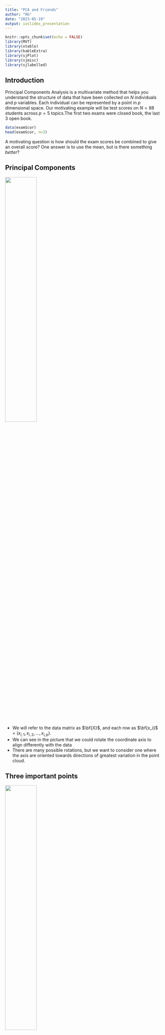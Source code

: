 ```yaml
---
title: "PCA and Friends"
author: "RG"
date: "2023-05-19"
output: ioslides_presentation
---
```


```r
knitr::opts_chunk$set(echo = FALSE)
library(MVT)
library(xtable)
library(kableExtra)
library(sjPlot)
library(sjmisc)
library(sjlabelled)

```

## Introduction

Principal Components Analysis is a multivariate method that helps you understand the structure of data that have been collected on $N$ individuals and $p$ variables. Each individual can be represented by a point in $p$ dimensional space. Our motivating example will be test scores on $N=88$ students across $p=5$ topics.The first two exams were closed book, the last 3 open book.
```r
data(examScor)
head(examScor, n=3)
```
A motivating question is how should the exam scores be combined to give an overall score?
One answer is to use the mean, but is there something *better*? 

## Principal Components

![](PointswithPCs.png){width=45%}

- We will refer to the data matrix as $\bf{X}$, and each row as $\bf{x_i}$ = $(x_{i,1}, x_{i,2}, \ldots,x_{i,p})$.
- We can see in the picture that we could rotate the coordinate axis to align differently with the data
- There are many possible rotations, but we want to consider one where the axis are oriented towards directions of greatest variation in the point cloud.

## Three important points

![](PointswithPCs.png){width=45%}

- If we rotate the coordinate axis, as in the plot, the relationship between the data points has not changed at all.

- The data points are still described by a matrix ($\bf{X^\prime}$) that has $N$ rows and $p$ columns.

- The PCs are chosen to be orthogonal, just like our original coordinate system

## Other Sources
Chapter 7 of MSMB (https://www.huber.embl.de/msmb/07-chap.html) has many other examples and a slightly different approach.

They cover linear regression, other decompositions and do some really thorough explanations of the singular value decomposition that underlies this. 

My main source:  *Multivariate Analysis*, Mardia, Kent, Bibby (1979)...which is still relevant and accurate today...

## Simple PCs (Appendix for more details)

- The PCs provide us with an alternative set of coordinates. 
- The first PC corresponds to the direction of most variation in the $\bf{x}$'s.  Note that rescaling the $\bf{x}$'s would clearly affect the PCs.
- After we compute the PCs we have three quantities of interest:
  1. The variability in each of the new directions (eigenvalues).
  2. The vectors (eigenvectors) that are used to form the new coordinates (they are linear combinations of the original points).
  3. The new set of *features*, the rotated values.

## Motivating Example
Since we have five covariates, each student's score can be represented in 5-D space.
The principal components give us a different coordinate system than the one based on the exam scores.

```r
v1 = prcomp(examScor)
v1
```

## How to think about the PCs

The rotation matrix, in the previous slide tells you how to compute the new, 5 dimensional values.  The first value is the linear combination where the $l_i$ come from PC1, the second from PC2, and so on.

So we can compute a new $n$ by $k$ matrix, where for each of the $k$ dimensions we can compute the new value for each individual.  This gives us a set of five columns (rows are people, columns are variables) that are equivalent to the original data. The points are in some sense identical, just we have changed coordinate systems.


## Back to the PCs
 Let's have a look at the coefficients - these are sometimes called *rotations*.
```r
v1$rotation
```
- We can then see that PC1 is pretty close to the average, across all the exam scores.
- PC2 is a contrast between the closed book and open book exams.
- What do you think PC3 is representing?

## The Rotated Variables

- We can also compute the data matrix in the new reference frame - sometimes called the *rotated variables*
```r
head( v1$x, 4)
```

## The Rotated Variables

- They are uncorrelated
```r
round(cor(v1$x), digits=3)
```

## The Variances


```r
v1$sdev
```

- the largest SD is about 26 and the smallest close to 6
- if the data followed a multivariate Normal distribution (it does not) these would tell us about the size of the ellipses that describe the data

Notice that if we compute the SD for each column we get back the singular values.
```r
apply(v1$x, 2, sd)
```



## The Null Space

- Sometimes we have $p$ columns, but the point cloud really only occupies some lower dimensional space.
![](2Dplanein3D.png){width=30%}
- in the rotated coordinate system we only need 2 dimensions, so one of the rotated variables will be zero 

## An example of 3D data describing a 2D manifold
```r
x= rnorm(20, sd=10)
y=rnorm(20, sd=5)
z= x+y
v2 = prcomp(cbind(x,y,z))
head(v2$x, n=3)
round(v2$sdev, digits=3)
```

## The Null Space

- It would be quite unusual in a real world example where the variables are measured with error for us to find a case where one or more of the eigenvalues is exactly zero
- So we use a cut-off of some form that says that if the variability in one direction is smaller than $\eta$ we don't think that dimension will be very helpful.
- In our single cell analysis pipeline we will typically choose some fairly large number of PCs (eg 50) to use for clustering the data, this is a form of dimension reduction

## The Effect of Outliers
- in our example we have test scores as percentages, so this limits the effect of outliers
- just to emphasize the point, I will use some very large values in the last 3 columns
- 
```r
ns = c(1, 2, 850,950, 999)
ndata = rbind(examScor, ns)
tv = prcomp(ndata)
tv$sdev
v1$sdev
```
## The Effect of Outliers
```r
tv$rotation
v1$rotation
```
## The use of PCs in regression

- in regression we have a response, $\bf{y}$ that we want to model in terms of matrix, $\bf{X}$ of features.
- suppose for example that 10 students had taken the first 4 exams, but had COVID and could not take the 5th.  The instructor wants to estimate their score on the 5th exam.
```r
y = examScor[,5]
covs = as.matrix(examScor[,1:4])
lm1 = lm(y~covs)

```
## Regression cont'd
```r
tab_model(lm1) 
#summary(lm1) |>
#  xtable() |>
#  kable()
```
```
Coefficients:
               Estimate Std. Error t value Pr(>|t|)    
(Intercept)   -11.37822    6.98174  -1.630 0.106952    
covsmechanics   0.02217    0.09895   0.224 0.823265    
covsvectors     0.02574    0.13953   0.184 0.854092    
covsalgebra     0.72944    0.20961   3.480 0.000802 ***
covsanalysis    0.31293    0.13146   2.380 0.019581 *  
```
```
Residual standard error: 12.75 on 83 degrees of freedom
Multiple R-squared:  0.4793,	Adjusted R-squared:  0.4542 
F-statistic:  19.1 on 4 and 83 DF,  p-value: 3.612e-11
```
## Regression on the PCs

- now we are going to see what happens if instead of using the data in its original coordinate system we use the PCs
```r
pccovs = prcomp(covs)
lm2 = lm(y~pccovs$x)
```

## Regression on the PCs
```r
summary(lm2)
```
```
Coefficients:
            Estimate Std. Error t value Pr(>|t|)    
(Intercept) 42.30682    1.35892  31.133  < 2e-16 ***
pccovs$xPC1 -0.45441    0.05918  -7.678 2.84e-11 ***
pccovs$xPC2  0.37633    0.10885   3.457 0.000863 ***
pccovs$xPC3  0.08628    0.14739   0.585 0.559898    
pccovs$xPC4  0.52498    0.23109   2.272 0.025687 *  
```
```
Residual standard error: 12.75 on 83 degrees of freedom
Multiple R-squared:  0.4793,	Adjusted R-squared:  0.4542 
F-statistic:  19.1 on 4 and 83 DF,  p-value: 3.612e-11
```
## Regression on the PCs
- the fit of the model (and indeed the residuals, for example) is identical between the two
- the data have not changed, we just changed how we referred to the data in our coordinate system
- in the summary for `lm2` we can see that the coefficients for PC3 and PC4 are not significant
- you can check (use the rmarkdown doc for this lesson) that indeed removing them has little impact on the fit
- removing them could provide some benefits in terms of simplicity etc and this is a form of smoothing

## Reduced Model

```r
lm3 = lm(y~pccovs$x[,1:3])
```

```r
summary(lm3)
```
```
Coefficients:
                   Estimate Std. Error t value Pr(>|t|)    
(Intercept)        42.30682    1.38665  30.510  < 2e-16 ***
pccovs$x[, 1:2]PC1 -0.45441    0.06039  -7.524 5.08e-11 ***
pccovs$x[, 1:2]PC2  0.37633    0.11107   3.388  0.00107 ** 
---
Residual standard error: 13.01 on 85 degrees of freedom
Multiple R-squared:  0.4448,	Adjusted R-squared:  0.4317 
F-statistic: 34.05 on 2 and 85 DF,  p-value: 1.378e-11
```
 - note that these are identical to the values for the first model with all PCs included

## Caveats
- the principal components are not scale invariant
- changing the scale (pounds to kilograms, scaling by the variance etc) all change the set of principal components we find and hence make interpretation harder

## Do we need all PCs?
- it is useful at times to determine whether most (all?) of the important variation is 
contained in the first $k$ PCs
- under an assumption that we are sampling from a multivariate Normal distribution (strong but typically it doesn't need to hold that well) we can say some things
- with real data the hypothesis that any singular value (or eigenvalue) is zero is not meaningful, we always have some amount of random variation
- but a test of $\lambda_p = \lambda_{p-1}$ is meaningful
- as is the more general $\lambda_p = \lambda_{p-1} = \ldots = \lambda_{k+1}$, which is equivalent to saying that the first $k$ components hold all the relevant information and after that it is just stochastic noise
- Section 8.4.3 of Mardia Kent and Bibby...but this does not seem to be employed in the single cell field...

## Now for more complicated things....

- In a single cell experiment we typically have hundreds to thousands of cells.
- We have 10's of thousands of genes....
- So each cell is a point in some 10-40K space...but we think that the there are useful summaries
- We want to use PCA analysis as a way to do some form of dimension reduction - to those directions where there is a lot of variation in the data.
- outliers can greatly skew the results and we need to be careful to ensure that our analysis is not too reliant on a few observations.

## The basics of the process
- get your single cell data and do QA/QC to remove genes (rows) and cells (columns) that seem to have technical or biological reasons to be be suspect
- log transform and size normalize the data
- do some sort of filtering for the top K most variable genes (K and how you measure variable are parameters)
- do PCA 
- use the first M PCs to do clustering
- revert back to the full count matrix and use UMAP and tSNE to visualize

## Set up the data

- We will examine the single cell data from workflow #3 in the OSCA book
- http://bioconductor.org/books/3.17/OSCA.workflows/
- This is a peripheral blood mononuclear cell (PBMC) dataset from 10X Genomics (Zheng et al. 2017). The data are publicly available from the 10X Genomics website, from which we download the raw gene/barcode count matrices, i.e., before cell calling from the CellRanger pipeline.
- the data were processed as described in that workflow - and then we will examine a few opportunities

```r
library("DropletTestFiles")
library("GSEABase")
library("scater")
#load("sce.pbmc.rda")
load("sce_exp_norm_trans.rda")
load("Subclusters.rda")
clusters = Subclusters
pcs = reducedDims(sc_exp_norm_trans)$PCA

```
## Variance Explained

```r
pct_var = attr(reducedDims(sc_exp_norm_trans)$PCA, "percentVar") |> 
   round(digits = 1)
pct_var
```
- notice that after about 12 components we are at .3 and then quickly just .2 over and over
- think back to the earlier comment that it could be useful to test if those later values are all equal...

## LM on Clusters
<font size="3">
```r
##Subclusters is the set of clusters
pc1 = pcs[,1]
lm1 = lm(pc1~clusters-1)
 tab_model(lm1, show.se=TRUE, show.ci=FALSE) 
```
</font>

## Boxplot on Clusters

```r
boxplot(pc1~clusters, ylab="PC1", main="PC1 scores by Cluster Assignment")
```

## Is there info in the PCs we have not used?
- we regress each PC in turn against the cluster labels and get the multiple R2
- for each regression, the multiple R2 tells us about how much of the variation in that PC is explained by the clusters
- if that value is especially low, as it is for PC6 below - then that dimension is not really reflecting the clustering
- PC4 is also potentially interesting so we will have a look at it as well
```r
multR2 = sapply(1:9, function(x) {
  summary(lm(pcs[,x]~ clusters - 1))$adj.r.squared
})
round(multR2, digits=4)

```

## What does this look like?
- we plot PC4 vs PC1 
- what is that set of unusual looking points?
```r
v1 = clusters
cols = colors()[17*as.numeric(levels(v1))]
cols[10] = "red"
levels(v1) = cols
v1 = as.character(v1)
plot(pcs[,4], pcs[,1], xlab="PC4", ylab="PC1", col=v1)
```

## What is going on?

```r
clusters[abs(pcs[,4])>15]
table(clusters)
```
- so we see that somehow PC4 is capturing a large amount of variation with cluster 9 
- we should probably try to track down what is happening there

## The rotation matrix...

- above we concentrated on the transformed features
- but the rotations are also interesting
- they tell us about the "loadings" on each of the genes for each PC
- in the exam example we noted how the different rotations were things like the mean of the exam scores, or contrasts between exams
```r
rotation = attr(reducedDims(sc_exp_norm_trans)$PCA, "rotation")
gn = row.names(rotation)
gn[1:10]
```

## PC4

- let's pull out the gene expression values for cluster 9 and look at highly variable genes
```r
exprs9 = assays(sc_exp_norm_trans)$logcounts[, clusters==9]
sdbyg9 = rowSds(exprs9)
names(sdbyg9) = row.names(exprs9)
topsdbyg9 = sort(sdbyg9,dec=TRUE)[1:50]
topsdbyg9[1:10]
```
- some of these are platelet factors, the first is a sign of platelet activation

## Platelets

```r
save(exprs9, file="exprs9.rda")
plot(density(exprs9["PPBP",]), main="PPBP")

```

## One more plot

```r
vv = colData(sc_exp_norm_trans)
vv = cbind(vv, clusters=clusters)
colData(sc_exp_norm_trans) = vv
```

```r
plotExpression(sc_exp_norm_trans, features=names(topsdbyg9)[1:4], x="clusters", colour_by="clusters")
```

## PC6 vs PC1

```r
plot(pcs[,6], pcs[,1], xlab="PC6", ylab="PC1", col=v1)
```
- no correlation with zero fraction
- no correlation with sizeFactor
- looked at the loadings in the rotation matrix, four genes really stand out JUN, DUSP1, FOS and JUNB

## PC6 correlates with JUN/JUNB/FOS/DUSP1 expression

```r
smoothScatter(pcs[,6], assays(sc_exp_norm_trans)$logcount["JUN",])

```

## Zero fractions
- Irizarry find a strong correlation between PC1 and the fraction of genes not detected 

```r
 counts = assays(sc_exp_norm_trans)$counts
 zeroFrac = apply(counts, 2, function(x) sum(x==0))/nrow(counts)
 lmzf = lm(pc1~clusters-1+zeroFrac)
```

##doublets?
```r
lmDoublets = lm(pc1~clusters-1+sc_exp_norm_trans$subsets_Mito_percent)
```
## Results

<font size="3">
```r
 tab_model(lmzf, show.stat=TRUE, show.ci=FALSE) 
```
</font>


## Gene Ontology

Next we are going to extract mappings to GO terms from the org.Hs.eg.db. These can then
be used to carry out a regression analysis to see if the loadings on the PCs show any
particular patterns with respect to particular GO terms.
FIXME: need to be careful here and make sure we are getting not just the child, but all
the roll-ups. And also make sure we have identified those genes that have no GO assignments - possibly lncRNA, mt(?), and so on.

```r
library(org.Hs.eg.db)
library("Matrix")
##get all the GO mappings for the gene names used in our PCA - gn
ss1 = select(org.Hs.eg.db, keys=gn, columns=c("SYMBOL","GOALL"), keytype="SYMBOL")
ss2 = split(ss1$GOALL, ss1$SYMBOL)

##map from GO to symbol - so we can regress
## we will require 10 genes for any GO term to be included
## probably we should eliminate nodes with too many genes as well...
##
##ss3 is a list, each element of the list is the names/symbols
## of the gene that are attached to the GO category
ss3 = split(ss1$SYMBOL, ss1$GOALL)
ss3len = sapply(ss3, length)


ss4 = ss3[ss3len>9 & ss3len<50]
##FIXME - how to create a sparse matrix from ss4
## we are going to have columns as GO terms, rows as Genes
##FIXME - why are there multiple matches per GO term - below
numcols = length(ss4)
colNames = names(ss4)
rowLabs = unique(unlist(ss4))
p= vector("list", length=numcols)
names(p) = names(ss4)
for(i in 1:numcols)
  p[[i]] = match(unique(ss4[[i]]), rowLabs)

GenesByGO = sparseMatrix(j=rep(1:numcols, sapply(p, length)), i=unlist(p),x=1,
                         dimnames=list(Genes=rowLabs,GO=colNames))
GBG = as.matrix(GenesByGO)
save(GBG, file="GBG.rda")
save(ss4, file="ss4.rda")
```

## Regress the rotation matrix on the GO categories

```r
library(org.Hs.eg.db)
library("Matrix")
load("GBG.rda")
load("ss4.rda")
```

```r
rot1 = rotation[,1]
names(rot1) = row.names(rotation)
rot1sub = rot1[row.names(GBG)]
lmGGO = lm(rot1sub ~ GBG[,1:1000]-1)
```

## Adjust for lots of tests

- when you do lots of tests it is important that you adjust the p-values to accommodate the fact that you did a lot of tests

```r
ss = summary(lmGGO)
gbg_coefs=coef(ss)
row.names(gbg_coefs) = gsub("GBG[, 1:1000]", "", 
                            row.names(gbg_coefs), fixed=TRUE)
adjpvs = p.adjust(gbg_coefs[,4], method = "fdr")

top10 = sort(adjpvs, dec=FALSE)[1:10]
top10

```

## Top Groups

 - The top hit is GO:0000028, BP, ribosomal small subunit assembly
 - second hit  GO:0002523, BP,  leukocyte migration involved in inflammatory response

```r
names(top10[1:2])
gset1 = ss4[names(top10)[1]]
gset1
gset2 = ss4[names(top10)[2]]
gset2

gbg_coefs[names(top10)[1]]

nn=names(top10)
gensetsize = sapply(ss4[nn], function(x) length(x))
gensetsize
```

## How unusual are these groups

```r
plot(density(gbg_coefs[,1]),xlim= c(-0.05, 0.05))

abline(v=gbg_coefs[nn[1],1], col="red")
abline(v=gbg_coefs[nn[2],1], col="blue")
```

## Look at pc6

- note this is not what I want to do, but on my laptop about 1.5K is what we can do
```r
rot6 = rotation[,6]
names(rot6) = row.names(rotation)
rot6sub = rot6[row.names(GBG)]
lmGGO6 = lm(rot6sub ~ GBG[,1500:3000])
```

## Find the GO categories with the largest coefficients in the regression

```r
ss6 = summary(lmGGO6)
gbg6_coefs=coef(ss6)
row.names(gbg6_coefs) = gsub("GBG[, 1500:3000]", "", row.names(gbg6_coefs), fixed=TRUE)
adjpvs6 = p.adjust(gbg6_coefs[,4], method = "fdr")

top10 = sort(adjpvs6, dec=FALSE)[1:10]
top10

```
GO:0035994 - response to muscle stretch

## Appendix Slides

- A linear combination of $\bf{x}$ is $\sum x_i *l_i$ for some constants $l_i$
- The linear combination is a standardized linear combination (SLC) if $\sum {l_i}^2=1$

## Singular Value Decomposition

Borrowed from Elements of Statistical Learning...
The singular value decomposition (SVD) of the centered input matrix $Nxp$ matrix $\bf{X}$  
$$ \bf{X} = \bf{UDV^T}$$
Here $\bf{U}$ and $\bf{V}$ are $N × p$ and $p × p$ orthogonal matrices, with the columns of $\bf{U}$ spanning the column space of $\bf{X}$, and the columns of $\bf{V}$ spanning the row space. $\bf{D}$ is a $p × p$ diagonal matrix, with diagonal entries $d_1 ≥ d_2 ≥ \ldots ≥ d_p ≥ 0$ called the singular values of $\bf{X}$. If one or more values $d_j = 0$, $\bf{X}$ is singular.

## Principal Components

The SVD of the centered matrix $\bf{X}$ is another way of expressing the principal components of the variables in $\bf{X}$. The sample covariance matrix is given by $S = X^TX/N$, and we have
$$X^T X = VD^2V^T,$$
which is the eigen decomposition of $\bf{X}^T\bf{X}$ (and of $\bf{S}$, up to a factor $N$). The eigenvectors $v_j$ (columns of $\bf{V}$) are also called the principal components directions of $\bf{X}$. The first principal component direction $v_1$ has the property that $z_1 = X \cdot v_1$ has the largest sample variance amongst all normalized linear combinations of the columns of $\bf{X}$.
